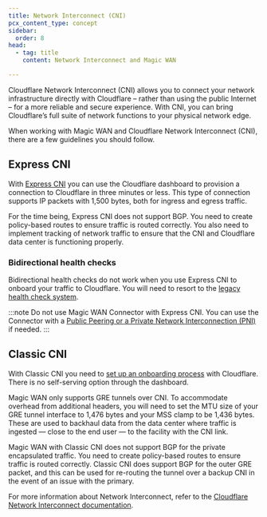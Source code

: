 ```yaml
---
title: Network Interconnect (CNI)
pcx_content_type: concept
sidebar:
  order: 8
head:
  - tag: title
    content: Network Interconnect and Magic WAN

---
```



Cloudflare Network Interconnect (CNI) allows you to connect your network infrastructure directly with Cloudflare – rather than using the public Internet – for a more reliable and secure experience. With CNI, you can bring Cloudflare’s full suite of network functions to your physical network edge.

When working with Magic WAN and Cloudflare Network Interconnect (CNI), there are a few guidelines you should follow.

## Express CNI

With [Express CNI](/network-interconnect/express-cni/) you can use the Cloudflare dashboard to provision a connection to Cloudflare in three minutes or less. This type of connection supports IP packets with 1,500 bytes, both for ingress and egress traffic.

For the time being, Express CNI does not support BGP. You need to create policy-based routes to ensure traffic is routed correctly. You also need to implement tracking of network traffic to ensure that the CNI and Cloudflare data center is functioning properly.

### Bidirectional health checks

Bidirectional health checks do not work when you use Express CNI to onboard your traffic to Cloudflare. You will need to resort to the [legacy health check system](/magic-wan/configuration/manually/how-to/configure-tunnels/#legacy-health-checks-system).

:::note
Do not use Magic WAN Connector with Express CNI. You can use the Connector with a [Public Peering or a Private Network Interconnection (PNI)](/network-interconnect/pni-and-peering/) if needed.
:::

## Classic CNI

With Classic CNI you need to [set up an onboarding process](/network-interconnect/classic-cni/) with Cloudflare. There is no self-serving option through the dashboard.

Magic WAN only supports GRE tunnels over CNI. To accommodate overhead from additional headers, you will need to set the MTU size of your GRE tunnel interface to 1,476 bytes and your MSS clamp to be 1,436 bytes. These are used to backhaul data from the data center where traffic is ingested — close to the end user — to the facility with the CNI link.

Magic WAN with Classic CNI does not support BGP for the private encapsulated traffic. You need to create policy-based routes to ensure traffic is routed correctly. Classic CNI does support BGP for the outer GRE packet, and this can be used for re-routing the tunnel over a backup CNI in the event of an issue with the primary.

For more information about Network Interconnect, refer to the [Cloudflare Network Interconnect documentation](/network-interconnect/).

<Render file="traceroute" />
